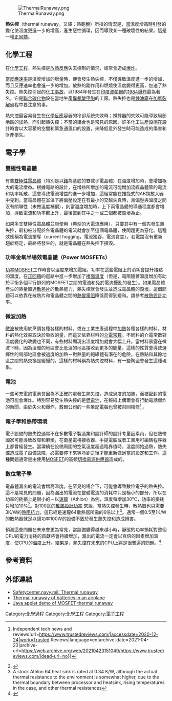 [[File:ThermalRunaway.png|thumb]]

'''熱失控'''（thermal runaway，又譯：熱跑脫）所指的情況是，當溫度增高時引發的變化使溫度更進一步的增高，產生惡性循環，因而導致某一種破壞性的結果。這是一種[[正回饋|正回饋]]。

== 化學工程 ==
在[[化學工程|化學工程]]，熱失控是[[放熱反應|放熱反應]]失去控制的情況，經常會造成[[爆炸|爆炸]]。

當[[反應速率|反應速率]]是溫度增加的增量時，便會發生熱失控，不僅導致溫度進一步的增加，而且反應速率也會進一步的增加。放熱的副作用和燃燒使溫度變得更高，加速了熱失控。熱失控引起的[[化工事故|化工事故]]，以1984年發生在[[印度|印度]][[博帕爾|波帕爾]]的[[博帕爾事件|1984爆炸]]最為著名，它是[[聯合碳化物|聯合碳化物]]設在當地生產[[異氰酸甲酯|異氰酸甲酯]]的工廠。熱失控也是[[煉油廠|煉油廠]]在[[加氫裂解|加氫裂解]]過程中要注意的事。

熱失控最容易發生在[[化學反應器|化學反應]]容器的冷卻系統失效時；攪拌器的失效可能導致局部地區的加熱，而引起熱失控；不當的組合也是常見的原因。許多化工生產設施在設計時會以大容積的空間和緊急通風口的設置，來降低意外發生時可能造成的傷害和財產損失。

== 電子學 ==
=== 雙極性電晶體 ===
有些[[雙極性電晶體|雙極性電晶體]]（特別是以[[鍺|鍺]]為基底的雙載子電晶體）在溫度增加時，會增加極大的電流增益。根據電路的設計，在增益所增加的電流可能增加流經晶體管的電流和功率耗散，這會導致電流增益的進一步增加，這經常能在推挽式的AB類放大器中見到。當電晶體在室溫下將偏壓設定在有最小的交越失真時，且偏壓與溫度之間沒有關聯性（未做溫度補償），則當溫度增加時，上下兩電晶體的導通程度都會增加，導致電流和功率都上升，最後直到其中之一或二個都被毀壞為止。

如果多支雙極性電晶體並聯使用（典型的大電流應用），只要其中有一個先發生熱失控，最初被分配於各電晶體的電流就會加至這個電晶體，使問題更為惡化。這種效應稱為電流搶奪（current hogging，電流獨吞，電流貪婪）。若電路沒有重新趨於穩定，最終將發生的，就是電晶體在熱失控下損毀。

=== 功率金氧半場效電晶體（Power  MOSFETs）===
[[功率MOSFET|功率MOSFET]]工作時會以溫度來增加電阻，功率在這些電阻上的消耗會提升接點的溫度，在[[正回饋|正回饋]]的迴路中進一步增加了[[接面溫度|接面溫度]]（但是，電阻隨著溫度增加有助於平衡多個平行排列的MOSFET之間的電流和免於電流擾亂的發生）。如果電晶體產生的熱量超過[[散熱片|散熱片]]的散熱能力，熱失控就會發生並造成電晶體的毀壞。這個問題可以依靠在散熱片和電晶體之間的[[熱變電阻|熱變電阻]]降低而得到緩和。請參考[[TDP|散熱設計功率]]。

=== 微波加熱 ===
[[微波|微波]]被使用於烹調各種各樣的材料，或在工業生產過程中[[微波加熱|加熱]]各種各樣的材料。材料的熱化效率取決於吸收的量，而這又依靠材料的[[介電常數|介電常數]]。不同料的介電常數對溫度變化的改變也不同，有些材料顯現出溫度增加就會大幅上升。當材料暴露在微波下時，因為溫暖的地區會比低溫的地區接收到更多的能量，這樣的性質會導致選擇性的局部地區會被過度的加熱－對熱量的絕緣體有潛在的危險，在熱點和其餘地區之間的熱交換是緩慢的。這樣的材料稱為熱失控材料，有一些陶瓷會發生這種現象。

=== 電池 ===
一些可充電的電池會因為不正確的處發生熱失控，造成過度的加熱，而被密封的電池可能會爆炸。特別容易發生熱失控的是[[鋰電池|鋰電池]]，在報紙上偶爾會有行動電話爆炸的新聞。由於失火和爆炸，戴爾公司的一些筆記電腦也曾被召回檢修<ref>{{Cite web|title=Trusted Reviews {{!}} Independent tech news and reviews|url=https://www.trustedreviews.com/|accessdate=2020-12-24|work=Trusted Reviews|language=en|archive-date=2021-04-23|archive-url=https://web.archive.org/web/20210423151049/https://www.trustedreviews.com/|dead-url=no}}</ref> 。

=== 電子學和熱帶環境 ===
電子設備的熱失控通常不在多數電子製造業和設計師的設計考量因素內，但在熱帶國家可能導致故障和麻煩，在衛星電視接收器、手提電腦或者工業用可編碼程序器上都曾經發生。當環繞在設備周圍的空氣溫度超過臨界值時，溫度開始過熱，熱失控造成電子設備故障，必需要停下來等冷卻之後才能重新做適當的設定和工作。這種問題通常是由使用[[MOSFET|MOSFET]]的高頻[[切換電源供應器|切換電源供應器]]造成的。

=== 數位電子學 ===
電晶體漏出的電流會增高溫度。在罕見的場合下，可能會導致數位電子的熱失控。這不是常見的問題，因為漏出的電流在整體電流的消耗中只是極小的部分，所以在功率的耗損上是很小的－以[[Athlon|速龍]]（Athlon）為例，溫度每增加30℃，功率的損耗只增加10%<ref>{{Cite web |url=http://www.lostcircuits.com/cpu/amd_venice/ |title=存档副本 |access-date=2007-11-20 |archive-date=2019-06-02 |archive-url=https://web.archive.org/web/20190602144244/http://www.lostcircuits.com/cpu/amd_venice/ |dead-url=no }}</ref>。對100瓦的[[TDP|散熱設計功率]] 來說，當熱失控發生時，散熱器也只需要3K/W的[[熱傳導|熱阻抗力]]，這已經是速龍64散熱器所需的6倍以上<ref>A stock Athlon 64 heat sink is rated at 0.34 K/W, although the actual thermal resistance to the environment is somewhat higher, due to the thermal boundary between processor and heatsink, rising temperatures in the case, and other thermal resistances</ref>。通常一個0.5至1K/W的散熱器就足以讓功率100W的設備不致於發生熱失控和造成損害。 

預測這些問題在未來會更為常見，當設備變得越來越小時，靜態的功率損耗對整個CPU的電力消耗的貢獻將會持續增加，漏出的電流一定會以百倍的因素增加溫度，使CPU的溫度上升。結果是，熱失控在未來的CPU上將是很普遍的問題。<ref>{{Cite web |url=http://crc.stanford.edu/BAST/slides/Mak_BAST03DSMreliability2.pdf |title=存档副本 |access-date=2007-11-20 |archive-url=https://web.archive.org/web/20070614034051/http://crc.stanford.edu/BAST/slides/Mak_BAST03DSMreliability2.pdf |archive-date=2007-06-14 |dead-url=yes }}</ref>.

== 參考資料 ==
{{Reflist}}

== 外部連結 ==
*[http://webarchive.loc.gov/all/20040223194202/http://www.safetycenter.navy.mil/media/mech/issues/summer03/thermalrunaway.htm Safetycenter.navy.mil: Thermal runaway]
*[http://www.findarticles.com/p/articles/mi_m0FKE/is_9_48/ai_110618550 Thermal runaway of batteries in an airplane] {{Wayback|url=http://www.findarticles.com/p/articles/mi_m0FKE/is_9_48/ai_110618550 |date=20110816145254 }}
*[https://web.archive.org/web/20050902211948/http://www.ipes.ethz.ch/ipes/2002thermal/runaway/runaway.html Java applet demo of MOSFET thermal runaway]

[[Category:化學過程|Category:化學過程]]
[[Category:化學工程|Category:化學工程]]
[[Category:電子工程|Category:電子工程]]